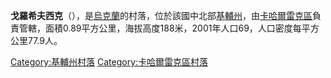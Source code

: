{{coord|49|56|12|N|30|43|53|E|scale:30000|display=title}}

'''戈羅希夫西克'''（{{lang-uk|Горохівське}}），是[[烏克蘭|烏克蘭]]的村落，位於該國中北部[[基輔州|基輔州]]，由[[卡哈爾雷克區|卡哈爾雷克區]]負責管轄，面積0.89平方公里，海拔高度188米，2001年人口69，人口密度每平方公里77.9人。

{{DEFAULTSORT:Петрівське}}
[[Category:基輔州村落|Category:基輔州村落]]
[[Category:卡哈爾雷克區村落|Category:卡哈爾雷克區村落]]


{{Kiev-geo-stub}}